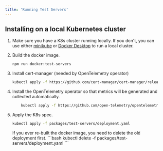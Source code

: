 ```yaml
---
title: 'Running Test Servers'
---
```


## Installing on a local Kubernetes cluster

1. Make sure you have a K8s cluster running locally.
   If you don't, you can use either [minikube](https://kubernetes.io/docs/tasks/tools/install-minikube/)
   or [Docker Desktop](https://www.docker.com/products/docker-desktop) to run a local cluster.

1. Build the docker image.

   ```bash
   npm run docker:test-servers
   ```

1. Install cert-manager (needed by OpenTelemetry operator)

   ```bash
   kubectl apply -f https://github.com/cert-manager/cert-manager/releases/download/v1.11.0/cert-manager.yaml
   ```

1. Install the OpenTelemetry operator so that metrics will be generated and collected automatically.

   ```bash
       kubectl apply -f https://github.com/open-telemetry/opentelemetry-operator/releases/latest/download/opentelemetry-operator.yaml
   ```

1. Apply the K8s spec.

   ```bash
   kubectl apply -f packages/test-servers/deployment.yaml
   ```

   <Info>
     If you ever re-built the docker image, you need to delete the old
     deployment first. ```bash kubectl delete -f
     packages/test-servers/deployment.yaml ```
   </Info>
